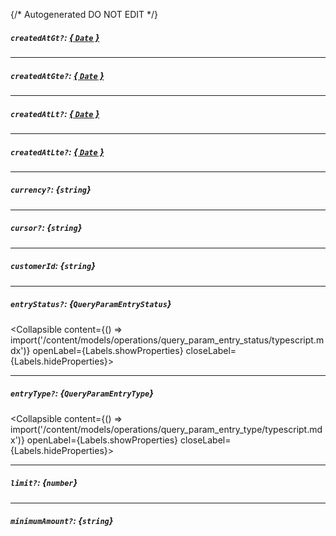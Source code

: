 {/* Autogenerated DO NOT EDIT  */}

##### `createdAtGt?`: [*{ `Date` }*](https://developer.mozilla.org/en-US/docs/Web/JavaScript/Reference/Global_Objects/Date)

---
##### `createdAtGte?`: [*{ `Date` }*](https://developer.mozilla.org/en-US/docs/Web/JavaScript/Reference/Global_Objects/Date)

---
##### `createdAtLt?`: [*{ `Date` }*](https://developer.mozilla.org/en-US/docs/Web/JavaScript/Reference/Global_Objects/Date)

---
##### `createdAtLte?`: [*{ `Date` }*](https://developer.mozilla.org/en-US/docs/Web/JavaScript/Reference/Global_Objects/Date)

---
##### `currency?`: *{`string`}*

---
##### `cursor?`: *{`string`}*

---
##### `customerId`: *{`string`}*

---
##### `entryStatus?`: *{`QueryParamEntryStatus`}*
<Collapsible content={() => import('/content/models/operations/query_param_entry_status/typescript.mdx')} openLabel={Labels.showProperties} closeLabel={Labels.hideProperties}>
</Collapsible>

---
##### `entryType?`: *{`QueryParamEntryType`}*
<Collapsible content={() => import('/content/models/operations/query_param_entry_type/typescript.mdx')} openLabel={Labels.showProperties} closeLabel={Labels.hideProperties}>
</Collapsible>

---
##### `limit?`: *{`number`}*

---
##### `minimumAmount?`: *{`string`}*


